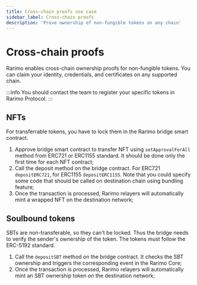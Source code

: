 ```yaml
---
title: Cross-chain proofs use case
sidebar_label: Cross-chain proofs
description: 'Prove ownership of non-fungible tokens on any chain'
---
```


# Cross-chain proofs

Rarimo enables cross-chain ownership proofs for non-fungible tokens. You can claim your identity, credentials, and certificates on any supported chain.

:::info
You should contact the team to register your specific tokens in Rarimo Protocol.
:::

## NFTs

For transferrable tokens, you have to lock them in the Rarimo bridge smart contract.

1. Approve bridge smart contract to transfer NFT using `setApprovalForAll` method from <OutLink href="https://github.com/OpenZeppelin/openzeppelin-contracts/blob/master/contracts/token/ERC721/ERC721.sol#L136">ERC721</OutLink> or <OutLink href="https://github.com/OpenZeppelin/openzeppelin-contracts/blob/master/contracts/token/ERC1155/ERC1155.sol#L100">ERC1155</OutLink> standard. It should be done only the first time for each NFT contract;
1. Call the deposit method on the bridge contract. For ERC721 `depositERC721`, for ERC1155 `depositERC1155`. Note that you could specify some code that should be called on destination chain using bundling feature;
1. Once the transaction is processed, Rarimo relayers will automatically mint a wrapped NFT on the destination network;

## Soulbound tokens

SBTs are non-transferable, so they can't be locked. Thus the bridge needs to verify the sender's ownership of the token. The tokens must follow the <OutLink href="https://eips.ethereum.org/EIPS/eip-5192">ERC-5192 standard</OutLink>.

1. Call the `depositSBT` method on the bridge contract. It checks the SBT ownership and triggers the corresponding event in the Rarimo Core;
1. Once the transaction is processed, Rarimo relayers will automatically mint an SBT ownership token on the destination network;
